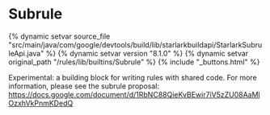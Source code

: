 <html devsite>
<head>
  <meta name="project_path" value="/_project.yaml">
  <meta name="book_path" value="/versions/8.1.0/_book.yaml">
</head>
<body>

<h1 class="page-title" id="modules.Subrule">Subrule</h1>

{% dynamic setvar source_file "src/main/java/com/google/devtools/build/lib/starlarkbuildapi/StarlarkSubruleApi.java" %}
{% dynamic setvar version "8.1.0" %}
{% dynamic setvar original_path "/rules/lib/builtins/Subrule" %}
{% include "_buttons.html" %}
<!-- {% raw %} -->

Experimental: a building block for writing rules with shared code. For more information, please see the subrule proposal: https://docs.google.com/document/d/1RbNC88QieKvBEwir7iV5zZU08AaMlOzxhVkPnmKDedQ



</body>
</html>

<!-- {% endraw %} -->
